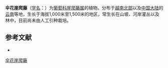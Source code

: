 {{Speciesbox
| name = 伞花崖爬藤
| status = 
| status_system = 
| image =
| genus = Tetrastigma
| species = macrocorymbum
| authority = Gagnep.
}}

'''伞花崖爬藤'''（[[学名|学名]]：{{lang|la|''Tetrastigma macrocorymbum''}}）为[[葡萄科|葡萄科]][[崖爬藤属|崖爬藤属]]的植物。分布于[[越南北部|越南北部]]以及[[中国大陆|中国大陆]]的[[云南|云南]]等地，生长于海拔1,000米至1,500米的地区，常生长在山坡、河岸灌丛以及林中，目前尚未由人工引种栽培。

== 参考文献 ==
<div class="references-small">
* {{cite web| url =http://www.bioinfo.cn/db05/KmzwSpecies.php?action=view&id=28878| title =伞花崖爬藤| work =《中国高等植物数据库全库》| publisher =中国科学院微生物研究所| author =昆明植物研究所| accessdate =2009-02-26| deadurl =yes| archiveurl =https://web.archive.org/web/20160305013847/http://www.bioinfo.cn/db05/KmzwSpecies.php?action=view&id=28878| archivedate =2016-03-05}}
</div>
{{Taxonbar|from=Q10885525}}

[[Category:崖爬藤属|伞花崖爬藤]]


{{植物小作品}}